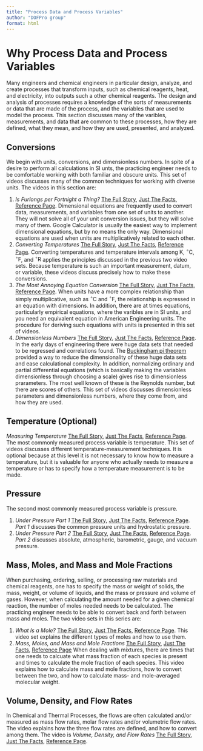 ```yaml
---
title: "Process Data and Process Variables"
author: "DOFPro group"
format: html
---
```


# Why Process Data and Process Variables

Many engineers and chemical engineers in particular design, analyze, and create processes that transform inputs, such as chemical reagents, heat, and electricity, into outputs such a other chemical reagents. The design and analysis of processes requires a knowledge of the sorts of measurements or data that are made of the process, and the variables that are used to model the process. This section discusses many of the varibles, measurements, and data that are common to these processes, how they are defined, what they mean, and how they are used, presented, and analyzed. 

## Conversions

We begin with units, conversions, and dimensionless numbers. In spite of a desire to perform all calculations in SI unts, the practicing engineer needs to be comfortable working with both familiar and obscure units. This set of videos discusses many of the common techniques for working with diverse units. The videos in this section are:

1. *Is Furlongs per Fortnight a Thing?* [The Full Story](../../NotYetHere.qmd), [Just The Facts](https://youtu.be/Rmv1jLhdQ0I), [Reference Page](../processdata/DimensionalEquationsWebPage.qmd). Dimensional equations are frequently used to convert data, measurements, and variables from one set of units to another. They will not solve all of your unit conversion issues, but they will solve many of them. Google Calculator is usually the easiest way to implement dimensional equations, but by no means the only way. Dimensional equations are used when units are multiplicatively related to each other.
2. *Converting Temperatures* [The Full Story](../../NotYetHere.qmd), [Just The Facts](https://youtu.be/0l5akaQvBbE), [Reference Page](../processdata/ConvertingTemperatureWebPage.qmd). Converting temperatures and temperature intervals among $\mathrm{K}$, $^\circ\mathrm{C}$, $^\circ\mathrm{F}$, and $^\circ\mathrm{R}$ applies the principles discussed in the previous two video sets. Because temperature is such an important measurement, datum, or variable, these videos discuss precisely how to make these conversions.
3. *The Most Annoying Equation Conversion* [The Full Story](../../NotYetHere.qmd), [Just The Facts](https://youtu.be/JE4llgDsy9E), [Reference Page](../../NotYetHere.qmd). When units have a more complex relationship than simply multiplicative, such as $^\circ\mathrm{C}$ and $^\circ\mathrm{F}$, the relationship is expressed in an equation with dimensions. In addition, there are at times equations, particularly empirical equations, where the varibles are in SI units, and you need an equivalent equation in American Engineering units. The procedure for deriving such equations with units is presented in this set of videos.
4. *Dimensionless Numbers* [The Full Story](../../NotYetHere.qmd), [Just The Facts](../../NotYetHere.qmd), [Reference Page](../../NotYetHere.qmd). In the early days of engineering there were huge data sets that needed to be regressed and correlations found. The [Buckingham pi theorem](https://en.wikipedia.org/wiki/Buckingham_%CF%80_theorem) provided a way to reduce the dimensionality of these huge data sets and ease calculational complexity. In addition, normalizing ordinary and partial differential equations (which is basically making the variables dimensionless through choosing a scale) gives rise to dimensionless prarameters. The most well known of these is the Reynolds number, but there are scores of others. This set of videos discusses dimensionless parameters and dimensionless numbers, where they come from, and how they are used.

## Temperature (Optional)

*Measuring Temperature* [The Full Story](../../NotYetHere.qmd), [Just The Facts](../../NotYetHere.qmd), [Reference Page](../../NotYetHere.qmd). The most commonly measured process variable is temperature. This set of videos discusses different temperature-measurement techniques. It is optional because at this level it is not necessary to know how to measure a temperature, but it is valuable for anyone who actually needs to measure a temperature or has to specify how a temperature measurement is to be made.

## Pressure

The second most commonly measured process variable is pressure.

1. *Under Pressure Part 1* [The Full Story](../../NotYetHere.qmd), [Just The Facts](https://youtu.be/eZFMP-Dt48g), [Reference Page](PressureWebPage.qmd). *Part 1* discusses the common pressure units and hydrostatic pressure.
2. *Under Pressure Part 2* [The Full Story](../../NotYetHere.qmd), [Just The Facts](https://youtu.be/z8DJ4kpvCMU), [Reference Page](PressureWebPage.qmd). *Part 2* discusses absolute, atmospheric, barometric, gauge, and vacuum pressure.

## Mass, Moles, and Mass and Mole Fractions

When purchasing, ordering, selling, or processing raw materials and chemical reagents, one has to specify the mass or weight of solids, the mass, weight, or volume of liquids, and the mass or pressure and volume of gases. However, when calculating the amount needed for a given chemical reaction, the number of moles needed needs to be calculated. The practicing engineer needs to be able to convert back and forth between mass and moles. The two video sets in this series are:

1. *What Is a Mole?* [The Full Story](https://youtu.be/Kztw9GX9EL8), [Just The Facts](https://youtu.be/wHEX0uY69rs?si=ZutkXqeAfcDqFdPB), [Reference Page](WhatIsAMoleWebPage.qmd). This video set explains the different types of moles and how to use them.
2. *Mass, Moles, and Mass and Mole Fractions* [The Full Story](../../NotYetHere.qmd), [Just The Facts](../../NotYetHere.qmd), [Reference Page](../../NotYetHere.qmd) When dealing with mixtures, there are times that one needs to calcuate what mass fraction of each species is present and times to calculate the mole fraction of each species. This video explains how to calculate mass and mole fractions, how to convert between the two, and how to calculate mass- and mole-averaged molecular weight.

## Volume, Density, and Flow Rates

In Chemical and Thermal Processes, the flows are often calculated and/or measured as mass flow rates, molar flow rates and/or volumetric flow rates. The video explains how the three flow rates are defined, and how to convert among them. The video is
*Volume, Density, and Flow Rates* [The Full Story](../../NotYetHere.qmd), [Just The Facts](../../NotYetHere.qmd), [Reference Page](../../NotYetHere.qmd).